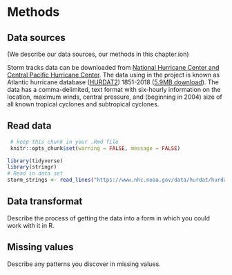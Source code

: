 # Methods

## Data sources
(We describe our data sources, our methods in this chapter.ion)

Storm tracks data can be downloaded from [National Hurricane Center and Central Pacific Hurricane Center]("https://www.nhc.noaa.gov/data/#hurdat"). The data using in the project is known as Atlantic hurricane database ([HURDAT2]("https://www.nhc.noaa.gov/data/hurdat/hurdat2-format-atlantic.pdf")) 1851-2018 ([5.9MB download]("https://www.nhc.noaa.gov/data/hurdat/hurdat2-1851-2018-051019.txt")). The data has a comma-delimited, text format with six-hourly information on the location, maximum winds, central pressure, and (beginning in 2004) size of all known tropical cyclones and subtropical cyclones.

## Read data

```r
 # keep this chunk in your .Rmd file
 knitr::opts_chunk$set(warning = FALSE, message = FALSE)
```

```r
library(tidyverse)
library(stringr)
# Read in data set
storm_strings <- read_lines("https://www.nhc.noaa.gov/data/hurdat/hurdat2-1851-2018-051019.txt")
```

## Data transformat

Describe the process of getting the data into a form in which you could work with it in R.

## Missing values

Describe any patterns you discover in missing values.
